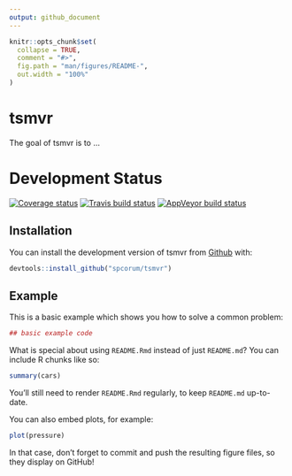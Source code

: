 ```yaml
---
output: github_document
---
```


<!-- README.md is generated from README.Rmd. Please edit that file -->

```r
knitr::opts_chunk$set(
  collapse = TRUE,
  comment = "#>",
  fig.path = "man/figures/README-",
  out.width = "100%"
)
```
# tsmvr

The goal of tsmvr is to ...

# Development Status

[![Coverage status](https://codecov.io/gh/spcorum/tsmvr/branch/master/graph/badge.svg)](https://codecov.io/github/spcorum/tsmvr?branch=master) [![Travis build status](https://travis-ci.org/spcorum/tsmvr.svg?branch=master)](https://travis-ci.org/spcorum/tsmvr) [![AppVeyor build status](https://ci.appveyor.com/api/projects/status/github/spcorum/tsmvr?branch=master&svg=true)](https://ci.appveyor.com/project/spcorum/tsmvr)

## Installation

You can install the development version of tsmvr from [Github](github.com) with:

``` r
devtools::install_github("spcorum/tsmvr")
```

## Example

This is a basic example which shows you how to solve a common problem:

```r
## basic example code
```

What is special about using `README.Rmd` instead of just `README.md`? You can include R chunks like so:

```r
summary(cars)
```

You'll still need to render `README.Rmd` regularly, to keep `README.md` up-to-date.

You can also embed plots, for example:

```r
plot(pressure)
```

In that case, don't forget to commit and push the resulting figure files, so they display on GitHub!

